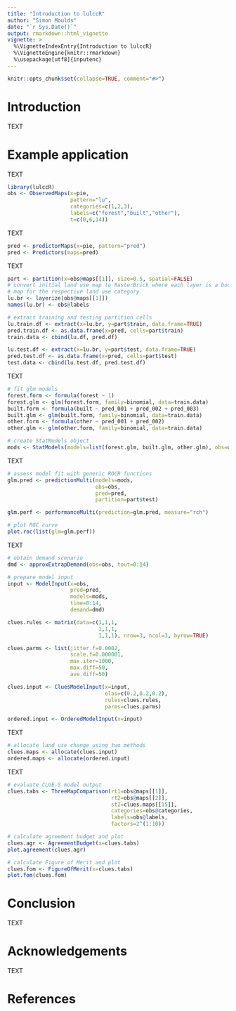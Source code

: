 ```yaml
---
title: "Introduction to lulccR"
author: "Simon Moulds"
date: "`r Sys.Date()`"
output: rmarkdown::html_vignette
vignette: >
  %\VignetteIndexEntry{Introduction to lulccR}
  %\VignetteEngine{knitr::rmarkdown}
  %\usepackage[utf8]{inputenc}
---
```


```r
knitr::opts_chunk$set(collapse=TRUE, comment="#>")
```

# Introduction
TEXT

# Example application

TEXT

```r
library(lulccR)
obs <- ObservedMaps(x=pie,
                    pattern="lu",
                    categories=c(1,2,3),
                    labels=c("forest","built","other"),
                    t=c(0,6,14))
```
TEXT

```r
pred <- predictorMaps(x=pie, pattern="pred")
pred <- Predictors(maps=pred)
```
TEXT

```r
part <- partition(x=obs@maps[[1]], size=0.5, spatial=FALSE)
# convert initial land use map to RasterBrick where each layer is a boolean
# map for the respective land use category
lu.br <- layerize(obs@maps[[1]])
names(lu.br) <- obs@labels

# extract training and testing partition cells
lu.train.df <- extract(x=lu.br, y=part$train, data.frame=TRUE)
pred.train.df <- as.data.frame(x=pred, cells=part$train)
train.data <- cbind(lu.df, pred.df)

lu.test.df <- extract(x=lu.br, y=part$test, data.frame=TRUE)
pred.test.df <- as.data.frame(x=pred, cells=part$test)
test.data <- cbind(lu.test.df, pred.test.df)
```
TEXT

```r
# fit glm models
forest.form <- formula(forest ~ 1)
forest.glm <- glm(forest.form, family=binomial, data=train.data) 
built.form <- formula(built ~ pred_001 + pred_002 + pred_003)
built.glm <- glm(built.form, family=binomial, data=train.data)
other.form <- formula(other ~ pred_001 + pred_002)
other.glm <- glm(other.form, family=binomial, data=train.data)

# create StatModels object
mods <- StatModels(models=list(forest.glm, built.glm, other.glm), obs=obs)
```
TEXT

```r
# assess model fit with generic ROCR functions
glm.pred <- predictionMulti(models=mods,
                            obs=obs,
                            pred=pred,
                            partition=part$test)

glm.perf <- performanceMulti(prediction=glm.pred, measure="rch")

# plot ROC curve
plot.roc(list(glm=glm.perf))
```
TEXT

```r
# obtain demand scenario
dmd <- approxExtrapDemand(obs=obs, tout=0:14)
```

```r
# prepare model input
input <- ModelInput(x=obs,
                    pred=pred,
                    models=mods,
                    time=0:14,
                    demand=dmd)

clues.rules <- matrix(data=c(1,1,1,
                             1,1,1,
                             1,1,1), nrow=3, ncol=3, byrow=TRUE)

clues.parms <- list(jitter.f=0.0002,
                    scale.f=0.000001,
                    max.iter=1000,
                    max.diff=50,
                    ave.diff=50)

clues.input <- CluesModelInput(x=input,
                               elas=c(0.2,0.2,0.2),
                               rules=clues.rules,
                               parms=clues.parms)

ordered.input <- OrderedModelInput(x=input)
```
TEXT

```r
# allocate land use change using two methods
clues.maps <- allocate(clues.input)
ordered.maps <- allocate(ordered.input)
```
TEXT

```r
# evaluate CLUE-S model output
clues.tabs <- ThreeMapComparison(rt1=obs@maps[[1]],
                                 rt2=obs@maps[[2]],
                                 st2=clues.maps[[15]],
                                 categories=obs@categories,
                                 labels=obs@labels,
                                 factors=2^(1:10))

# calculate agreement budget and plot
clues.agr <- AgreementBudget(x=clues.tabs)
plot.agreement(clues.agr)

# calculate Figure of Merit and plot
clues.fom <- FigureOfMerit(x=clues.tabs)
plot.fom(clues.fom)
```

# Conclusion
TEXT

# Acknowledgements
TEXT

# References